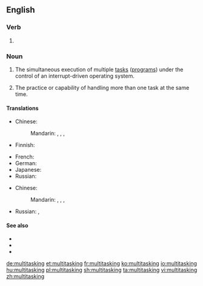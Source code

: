 ==English==

===Verb===
{{head|en|present participle}}

# {{present participle of|multitask|lang=en}}

===Noun===
{{en-noun|-}}

# {{context|computing|lang=en}} The simultaneous execution of multiple [[task]]s ([[program]]s) under the control of an interrupt-driven operating system.
# {{context|buzzword|figuratively|lang=en}} The practice or capability of handling more than one task at the same  time.

====Translations====
{{trans-top|simultaneous execution of multiple tasks (computing)}}
* Chinese:
*: Mandarin: {{t+|cmn|多任務|sc=Hani}}, {{t+|cmn|多任务|tr=duōrènwù|sc=Hani}}, {{t+|cmn|多工作業|sc=Hani}}, {{t+|cmn|多工作业|tr=duōgōngzuòyè|sc=Hani}}
* Finnish: {{t|fi|moniajo}}
{{trans-mid}}
* French: {{t+|fr|multitâche|m}}
* German: {{t+|de|Multitasking|n}}
* Japanese: {{t|ja|マルチタスク|tr=maruchitasuku|sc=Jpan}}
* Russian: {{t+|ru|многозада́чность|f|sc=Cyrl}}
{{trans-bottom}}

{{trans-top|practice or capability of handling more than one task at the same time (figuratively)}}
* Chinese:
*: Mandarin: {{t+|cmn|多任務|sc=Hani}}, {{t+|cmn|多任务|tr=duōrènwù|sc=Hani}}, {{t+|cmn|多工作業|sc=Hani}}, {{t+|cmn|多工作业|tr=duōgōngzuòyè|sc=Hani}}
{{trans-mid}}
* Russian: {{t+|ru|многозада́чность|f|tr=mnogozadáčnostʹ|sc=Cyrl}}, {{t|ru|многопро́фильность|f|sc=Cyrl}}
{{trans-bottom}}

====See also====
* {{pedialite}}
* {{pedialite|Computer multitasking}}
* {{pedialite|Human multitasking}}

[[de:multitasking]]
[[et:multitasking]]
[[fr:multitasking]]
[[ko:multitasking]]
[[io:multitasking]]
[[hu:multitasking]]
[[pl:multitasking]]
[[sh:multitasking]]
[[ta:multitasking]]
[[vi:multitasking]]
[[zh:multitasking]]